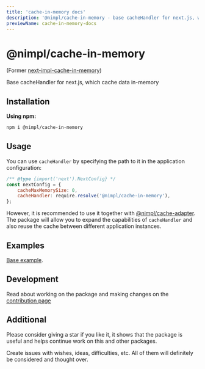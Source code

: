 ```yaml
---
title: 'cache-in-memory docs'
description: '@nimpl/cache-in-memory - base cacheHandler for next.js, which cache data in-memory'
previewName: cache-in-memory-docs
---
```


# @nimpl/cache-in-memory

<PackageLinks npmName="@nimpl/cache-in-memory" githubName="nimpl-cache" />

(Former [next-impl-cache-in-memory](https://www.npmjs.com/package/next-impl-cache-in-memory))

Base cacheHandler for next.js, which cache data in-memory

## Installation

**Using npm:**
```sh npm2yarn copy
npm i @nimpl/cache-in-memory
```

## Usage

You can use `cacheHandler` by specifying the path to it in the application configuration:

```js
/** @type {import('next').NextConfig} */
const nextConfig = {
    cacheMaxMemorySize: 0,
    cacheHandler: require.resolve('@nimpl/cache-in-memory'),
};
```

However, it is recommended to use it together with [@nimpl/cache-adapter](https://nimpl.tech/cache-adapter). 
The package will allow you to expand the capabilities of `cacheHandler` and also reuse the cache between different application instances.

## Examples

[Base example](https://github.com/vordgi/nimpl-cache/tree/main/example).

## Development

Read about working on the package and making changes on the [contribution page](/contribution)

## Additional

Please consider giving a star if you like it, it shows that the package is useful and helps continue work on this and other packages.

Create issues with wishes, ideas, difficulties, etc. All of them will definitely be considered and thought over.
